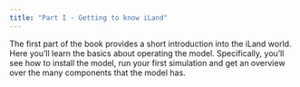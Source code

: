 ```yaml
---
title: "Part I - Getting to know iLand"
---
```


The first part of the book provides a short introduction into the iLand world. Here you'll learn the basics about operating the model. Specifically, you'll see how to install the model, run your first simulation and get an overview over the many components that the model has.
